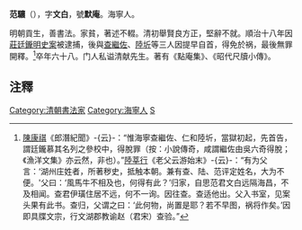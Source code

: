 '''范驤'''（{{bd|1608年||1675年}}），字'''文白'''，號'''默庵'''。海寧人。

明朝貢生，善書法。家貧，著述不輟。清初舉賢良方正，堅辭不就。順治十八年因[[莊廷鑨明史案|莊廷鑨明史案]]被逮捕，後與[[查繼佐|查繼佐]]、[[陸圻|陸圻]]等三人因提早自首，得免於祸，最後無罪開釋。<ref>[[陳康祺|陳康祺]]《郎潛紀聞》-{云}-：“惟海寧查繼佐、仁和陸圻，當獄初起，先首告，謂廷鑨慕其名列之參校中，得脫罪（按：小說傳奇，咸謂繼佐由吳六奇得脫；《漁洋文集》亦云然，非也）。”[[陸莘行|陸莘行]]《老父云游始末》-{云}-：“有为父言：‘湖州庄姓者，所著秽史，抵触本朝。兼有查、陆、范评定姓名，大为不便。'父曰：‘風馬牛不相及也，何得有此？’归家，自思范君文白远隔海昌，不及相闻。查君伊璜住居不远，何不一询。因往查。查适他出。父入书室，见案头果有此书。查归，父谓之曰：‘此何物，尚置是耶？若不早图，祸将作矣。’因即具牒文宗，行文湖郡教谕赵（君宋）查验。”</ref>卒年六十八。门人私谥清献先生。著有《點庵集》、《昭代尺牘小傳》。

==注釋==
{{reflist}}
{{DEFAULTSORT:Fan范}}
[[Category:清朝書法家|Category:清朝書法家]]
[[Category:海寧人|Category:海寧人]]
[[Category:范姓|S]]